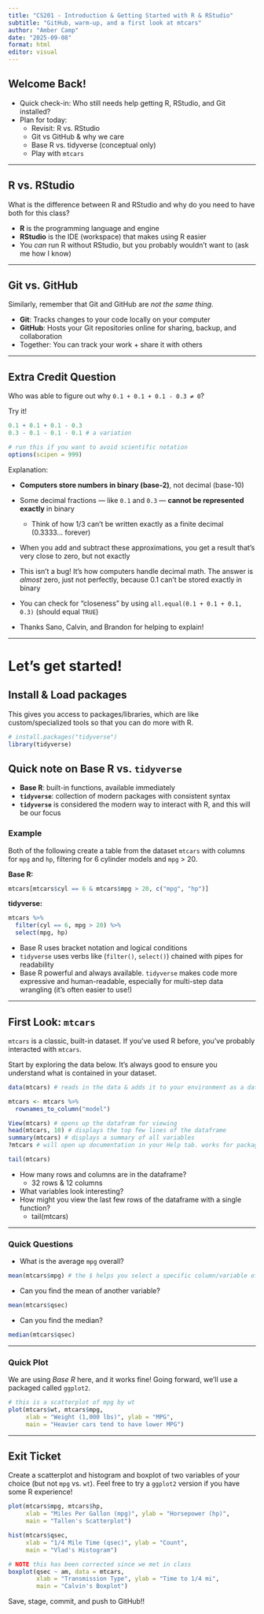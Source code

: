 ```yaml
---
title: "CS201 - Introduction & Getting Started with R & RStudio"
subtitle: "GitHub, warm-up, and a first look at mtcars"
author: "Amber Camp"
date: "2025-09-08"
format: html
editor: visual
---
```


## Welcome Back!

-   Quick check-in: Who still needs help getting R, RStudio, and Git installed?
-   Plan for today:
    -   Revisit: R vs. RStudio
    -   Git vs GitHub & why we care
    -   Base R vs. tidyverse (conceptual only)
    -   Play with `mtcars`

------------------------------------------------------------------------

## R vs. RStudio

What is the difference between R and RStudio and why do you need to have both for this class?

-   **R** is the programming language and engine
-   **RStudio** is the IDE (workspace) that makes using R easier
-   You *can* run R without RStudio, but you probably wouldn’t want to (ask me how I know)

------------------------------------------------------------------------

## Git vs. GitHub

Similarly, remember that Git and GitHub are *not the same thing*.

-   **Git**: Tracks changes to your code locally on your computer
-   **GitHub**: Hosts your Git repositories online for sharing, backup, and collaboration
-   Together: You can track your work + share it with others

------------------------------------------------------------------------

## Extra Credit Question

Who was able to figure out why `0.1 + 0.1 + 0.1 - 0.3 ≠ 0`?

Try it!

```r
0.1 + 0.1 + 0.1 - 0.3
0.3 - 0.1 - 0.1 - 0.1 # a variation

# run this if you want to avoid scientific notation
options(scipen = 999)
```

Explanation:

-   **Computers store numbers in binary (base-2)**, not decimal (base-10)

-   Some decimal fractions — like `0.1` and `0.3` — **cannot be represented exactly** in binary

    -   Think of how 1/3 can’t be written exactly as a finite decimal (0.3333… forever)

-   When you add and subtract these approximations, you get a result that’s very close to zero, but not exactly

-   This isn’t a bug! It’s how computers handle decimal math. The answer is *almost* zero, just not perfectly, because 0.1 can’t be stored exactly in binary

-   You can check for "closeness" by using `all.equal(0.1 + 0.1 + 0.1, 0.3)` (should equal `TRUE`)

-   Thanks Sano, Calvin, and Brandon for helping to explain!

------------------------------------------------------------------------

# Let's get started!

## Install & Load packages

This gives you access to packages/libraries, which are like custom/specialized tools so that you can do more with R.

```r
# install.packages("tidyverse")
library(tidyverse)
```

## Quick note on Base R vs. `tidyverse`

-   **Base R**: built-in functions, available immediately
-   **`tidyverse`**: collection of modern packages with consistent syntax
-   **`tidyverse`** is considered the modern way to interact with R, and this will be our focus

### Example

Both of the following create a table from the dataset `mtcars` with columns for `mpg` and `hp`, filtering for 6 cylinder models and `mpg` \> 20.

**Base R:**

```r
mtcars[mtcars$cyl == 6 & mtcars$mpg > 20, c("mpg", "hp")]
```

**tidyverse:**

```r
mtcars %>%
  filter(cyl == 6, mpg > 20) %>%
  select(mpg, hp)
```

-   Base R uses bracket notation and logical conditions
-   `tidyverse` uses verbs like (`filter()`, `select()`) chained with pipes for readability
-   Base R powerful and always available. `tidyverse` makes code more expressive and human-readable, especially for multi-step data wrangling (it's often easier to use!)

------------------------------------------------------------------------

## First Look: `mtcars`

`mtcars` is a classic, built-in dataset. If you've used R before, you've probably interacted with `mtcars`.

Start by exploring the data below. It's always good to ensure you understand what is contained in your dataset.

```r
data(mtcars) # reads in the data & adds it to your environment as a dataframe

mtcars <- mtcars %>% 
  rownames_to_column("model")

View(mtcars) # opens up the datafram for viewing
head(mtcars, 10) # displays the top few lines of the dataframe
summary(mtcars) # displays a summary of all variables
?mtcars # will open up documentation in your Help tab. works for packages, functions, too!

tail(mtcars)
```

-   How many rows and columns are in the dataframe?
    -   32 rows & 12 columns
-   What variables look interesting?
-   How might you view the last few rows of the dataframe with a single function?
    -   tail(mtcars)

------------------------------------------------------------------------

### Quick Questions

-   What is the average `mpg` overall?

```r
mean(mtcars$mpg) # the $ helps you select a specific column/variable of interest
```

-   Can you find the mean of another variable?

```r
mean(mtcars$qsec)
```

-   Can you find the median?

```r
median(mtcars$qsec)
```

------------------------------------------------------------------------

### Quick Plot

We are using *Base R* here, and it works fine! Going forward, we'll use a packaged called `ggplot2`.

```r
# this is a scatterplot of mpg by wt
plot(mtcars$wt, mtcars$mpg,
     xlab = "Weight (1,000 lbs)", ylab = "MPG",
     main = "Heavier cars tend to have lower MPG")
```

------------------------------------------------------------------------

## Exit Ticket

Create a scatterplot and histogram and boxplot of two variables of your choice (but not `mpg` vs. `wt`). Feel free to try a `ggplot2` version if you have some R experience!

```r
plot(mtcars$mpg, mtcars$hp,
     xlab = "Miles Per Gallon (mpg)", ylab = "Horsepower (hp)",
     main = "Tallen's Scatterplot")

hist(mtcars$qsec,
     xlab = "1/4 Mile Time (qsec)", ylab = "Count",
     main = "Vlad's Histogram")

# NOTE this has been corrected since we met in class
boxplot(qsec ~ am, data = mtcars,
        xlab = "Transmission Type", ylab = "Time to 1/4 mi",
        main = "Calvin's Boxplot")
```

Save, stage, commit, and push to GitHub!!
